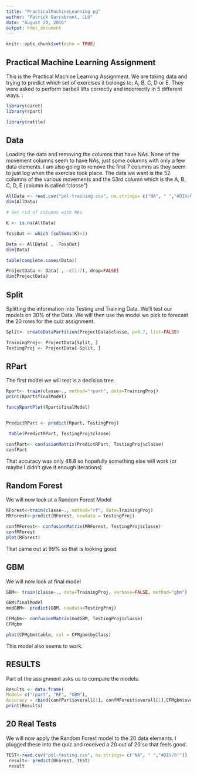 ---
title: "PracticalMachineLearning pg"
author: "Patrick Garrabrant, CLU"
date: "August 20, 2016"
output: html_document
---

```{r setup, include=FALSE}
knitr::opts_chunk$set(echo = TRUE)
```

## Practical Machine Learning Assignment

This is the Practical Machine Learning Assignment.  We are taking data and trying to predict which set of exercises it belongs to; A, B, C, D or E.  They were asked to perform barbell lifts correctly and incorrectly in 5 different ways. :


```{r }

library(caret)
library(rpart)

library(rattle)
```

## Data

Loading the data and removing the columns that have NAs. None of the movement columns seem to have NAs, just some columns with only a few data elements. I am also going to remove the first 7 columns as they seem to just log when the exercise took place.  The data we want is the 52 columns of the various movements and the 53rd column which is the A, B, C, D, E (column is called "classe")

```{r Data, echo=TRUE}
AllData <- read.csv("pml-training.csv", na.strings= c("NA", " ","#DIV/0!"))
dim(AllData)

# Get rid of columns with NAs

K <- is.na(AllData)

TossOut <- which (colSums(K)>1)

Data <- AllData[ , -TossOut]
dim(Data)

table(complete.cases(Data))

ProjectData <- Data[ , -c(1:7), drop=FALSE]
dim(ProjectData)
```

## Split

Splitting the information into Testing and Training Data.  We'll test our models on 30% of the Data.  We will then use the model we pick to forecast the 20 rows for the quiz assignment.

```{r Split, echo=TRUE}

Split<- createDataPartition(ProjectData$classe, p=0.7, list=FALSE)

TrainingProj<- ProjectData[Split, ]
TestingProj <- ProjectData[-Split, ]
```

## RPart

The first model we will test is a decision tree.

```{r , echo=TRUE}
Rpart<- train(classe~., method="rpart", data=TrainingProj)
print(Rpart$finalModel)

fancyRpartPlot(Rpart$finalModel)


PredictRPart <- predict(Rpart, TestingProj)

 table(PredictRPart, TestingProj$classe)

confPart<- confusionMatrix(PredictRPart, TestingProj$classe)
confPart


```

That accuracy was only 48.8 so hopefully something else will work (or maybe I didn't give it enough iterations)

## Random Forest

We will now look at a Random Forest Model

```{r , echo=TRUE}
RForest<-train(classe~., method="rf", data=TrainingProj)
MRForest<-predict(RForest, newdata = TestingProj)

confMForest<- confusionMatrix(MRForest, TestingProj$classe)
confMForest
plot(RForest)


```

That came out at 99% so that is looking good.

## GBM

We will now look at final model

```{r , echo=TRUE}
GBM<- train(classe~., data=TrainingProj, verbose=FALSE, method="gbm")

GBM$finalModel
modGBM<- predict(GBM, newdata=TestingProj)

CFMgbm<- confusionMatrix(modGBM, TestingProj$classe)
CFMgbm

plot(CFMgbm$table, col = CFMgbm$byClass)
```

This model also seems to work.  

## RESULTS

Part of the assignment asks us to compare the models.  

```{r , echo=TRUE}
Results <- data.frame(
Model= c("rpart", "RF", "GBM"),
Accuracy = rbind(confPart$overall[1], confMForest$overall[1],CFMgbm$overall[1]))
print(Results)
```

## 20 Real Tests

We will now apply the Random Forest model to the 20 data elements.  I plugged these into the quiz and received a 20 out of 20 so that feels good.

```{r , echo=TRUE}
TEST<-read.csv("pml-testing.csv", na.strings= c("NA", " ","#DIV/0!"))
 result<- predict(RForest, TEST)
 result
```
